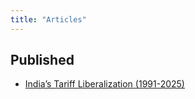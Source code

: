 ```yaml
---
title: "Articles"
---
```


## Published

- [India's Tariff Liberalization (1991-2025)](articles/tariff-liberalization.html)
